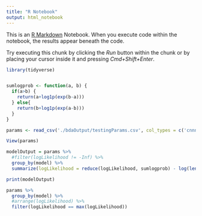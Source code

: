 ```yaml
---
title: "R Notebook"
output: html_notebook
---
```


This is an [R Markdown](http://rmarkdown.rstudio.com) Notebook. When you execute code within the notebook, the results appear beneath the code. 

Try executing this chunk by clicking the *Run* button within the chunk or by placing your cursor inside it and pressing *Cmd+Shift+Enter*. 

```r
library(tidyverse)
```

```r
```

```r
sumlogprob <- function(a, b) {
  if(a>b) {
    return(a+log1p(exp(b-a)))
  } else{
    return(b+log1p(exp(a-b)))
  }
}

params <- read_csv('./bdaOutput/testingParams.csv', col_types = c('cnnnnnnd'))#, delim = ',')

View(params)

modelOutput = params %>%
  #filter(logLikelihood != -Inf) %>%
  group_by(model) %>%
  summarize(logLikelihood = reduce(logLikelihood, sumlogprob) - log(length(logLikelihood)))

print(modelOutput)
```


```r
params %>%
  group_by(model) %>%
  #arrange(logLikelihood) %>%
  filter(logLikelihood == max(logLikelihood))

```